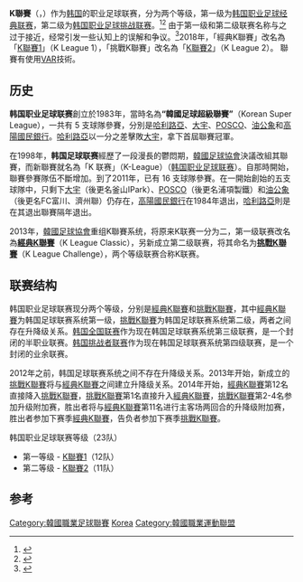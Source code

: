 {{noteTA
|G1=足球
|G2=地名
|G3=KLeague
}}
{{Infobox football league
| name        = K聯賽
| logo        = K League logo.svg
| pixels      = 180px
| caption     =
| country     = {{KOR}}
| confed      = [[韓國足球協會|韓國足球協會]]（[[亚洲足球联合会|亚足联]]成员）
| founded     = 1983年
| teams       = 23<br />（K1 12，K2 11）
| divisions   = [[K聯賽1|K聯賽1]]（甲级）<br>[[K聯賽2|K聯賽2]]（乙级）
| domest_cup  = [[韩国足协杯|韩国足协杯]]
| confed_cup  = [[亚足联冠军联赛|亚足联冠军联赛]]
| most_champs = [[全北現代汽車足球俱樂部|全北現代汽車]] <small>(9)</small>
| champions   = [[全北现代汽车足球俱乐部|全北现代汽车]]（[[2021年K聯賽1|K聯賽1]]）<br>[[金泉尙武足球俱樂部|金泉尙武]]（[[2021年K聯賽2|K聯賽2]]）
| season      = 2021
| sponsorship_name = KEB韩亚银行
| tv          = JTBC Golf & Sports(K聯賽1), Sky Sports(韓國), IB Sports, 生活體育TV(K聯賽2)
| website     = [http://www.kleague.com/ 官方网站]
| current     =
}}

{{Infobox Korean name
|hangul=K리그
|rr=K rigeu
|mr=K rigŭ
}}

'''K聯賽'''（{{lang-ko|'''K리그'''}}，{{lang-en|'''K League'''}}）作为[[韩国|韩国]]的职业足球联赛，分为两个等级，第一级为[[经典K联赛|韩国职业足球经典联赛]]，第二级为[[挑戰K聯賽|韩国职业足球挑战联赛]]。<ref>{{cite web |url=http://koreajoongangdaily.joins.com/news/article/article.aspx?aid=2953950 |title=In search of Korea’s disappearing Red Devils-INSIDE Korea JoongAng Daily |publisher=Koreajoongangdaily.joins.com |date=2012-06-06 |accessdate=2014-02-01 |archive-date=2019-03-31 |archive-url=https://web.archive.org/web/20190331115545/http://koreajoongangdaily.joins.com/news/article/article.aspx?aid=2953950 |dead-url=no }}</ref><ref>{{cite news|title= South Korean Teams Fight for Attention at Home|publisher= [[The_New_York_Times|The New York Times]]|date= |url= http://goal.blogs.nytimes.com/2012/10/09/south-korean-soccer-teams-fight-for-attention-at-home/?_php=true&_type=blogs&_r=0|accessdate= 2014-02-02|archive-date= 2018-06-15|archive-url= https://web.archive.org/web/20180615135708/https://goal.blogs.nytimes.com/2012/10/09/south-korean-soccer-teams-fight-for-attention-at-home/?_php=true&_type=blogs&_r=0|dead-url= no}}</ref> 由于第一级和第二级联赛名称与之过于接近，经常引发一些认知上的误解和争议。<ref>{{Cite news|url=http://news.sportsseoul.com/read/soccer/1143741.htm|title=위원석의 하프타임 'K리그'에 새로운 이름을 붙여주자|publisher=The Daily Sports Seoul|date=February 19, 2013|language=ko|deadurl=yes|archiveurl=https://web.archive.org/web/20131211180244/http://news.sportsseoul.com/read/soccer/1143741.htm|archivedate=2013年12月11日|accessdate=2015年4月24日}}</ref>2018年，「經典K聯賽」改名為「[[K聯賽1|K聯賽1]]」（K League 1），「挑戰K聯賽」改名為「[[K聯賽2|K聯賽2]]」（K League 2）。
聯賽有使用[[VAR|VAR]]技術。

== 历史 ==
'''韩国职业足球联赛'''創立於1983年，當時名為'''“韓國足球超級聯賽”'''（Korean Super League），一共有 5 支球隊參賽，分別是[[哈利路亞足球俱樂部|哈利路亞]]、[[釜山IPark足球俱樂部|大宇]]、[[浦項製鐵足球俱樂部|POSCO]]、[[濟州聯足球俱樂部|油公象]]和[[高陽國民銀行足球俱樂部|高陽國民銀行]]。[[哈利路亞足球俱樂部|哈利路亞]]以一分之差擊敗[[釜山IPark足球俱樂部|大宇]]，拿下首屆聯賽冠軍。

在1998年，'''韩国足球联赛'''經歷了一段漫長的鬱悶期，[[韓國足球協會|韓國足球協會]]決議改組其聯賽，而新聯賽就名為「K 联赛」（K-League）（[[韩国职业足球联赛|韩国职业足球联赛]]）。自那時開始，聯賽參賽隊伍不斷增加。到了2011年，已有 16 支球隊參賽。在一開始創始的五支球隊中，只剩下[[釜山IPark足球俱樂部|大宇]]（後更名釜山IPark）、[[浦項製鐵足球俱樂部|POSCO]]（後更名浦項製鐵）和[[濟州聯足球俱樂部|油公象]]（後更名FC富川、濟州聯）仍存在，[[高陽國民銀行足球俱樂部|高陽國民銀行]]在1984年退出，[[哈利路亞足球俱樂部|哈利路亞]]則是在其退出聯賽隔年退出。

2013年，[[韓國足球協會|韓國足球協會]]重组K聯賽系统，将原来K联赛一分为二，第一级联赛改名為'''[[經典K聯賽|經典K聯賽]]'''（K League Classic），另新成立第二级联赛，将其命名为'''[[挑戰K聯賽|挑戰K聯賽]]'''（K League Challenge），两个等级联赛合称K联赛。

== 联赛结构 ==
韩国职业足球联赛现分两个等级，分别是[[經典K聯賽|經典K聯賽]]和[[挑戰K聯賽|挑戰K聯賽]]，其中[[經典K聯賽|經典K聯賽]]为韩国足球联赛系统第一级，[[挑戰K聯賽|挑戰K聯賽]]为韩国足球联赛系统第二级，两者之间存在升降级关系。[[韩国全国联赛|韩国全国联赛]]作为现在韩国足球联赛系统第三级联赛，是一个封闭的半职业联赛。[[韩国挑战者联赛|韩国挑战者联赛]]作为现在韩国足球联赛系统第四级联赛，是一个封闭的业余联赛。

2012年之前，韩国足球联赛系统之间不存在升降级关系。2013年开始，新成立的[[挑戰K聯賽|挑戰K聯賽]]将与[[經典K聯賽|經典K聯賽]]之间建立升降级关系。2014年开始，[[經典K聯賽|經典K聯賽]]第12名直接降入[[挑戰K聯賽|挑戰K聯賽]]，[[挑戰K聯賽|挑戰K聯賽]]第1名直接升入[[經典K聯賽|經典K聯賽]]，[[挑戰K聯賽|挑戰K聯賽]]第2-4名参加升级附加赛，胜出者将与[[經典K聯賽|經典K聯賽]]第11名进行主客场两回合的升降级附加赛，胜出者参加下赛季[[經典K聯賽|經典K聯賽]]，告负者参加下赛季[[挑戰K聯賽|挑戰K聯賽]]。

韩国职业足球联赛等级（23队）
* 第一等级 - [[K聯賽1|K聯賽1]]（12队）
* 第二等级 - [[K聯賽2|K聯賽2]]（11队）

== 参考 ==
{{reflist}}

{{K聯賽}}
{{韩国足球}}

[[Category:韓國職業足球聯賽|Category:韓國職業足球聯賽]]
[[Category:亞洲各國足球聯賽|Korea]]
[[Category:韓國職業運動聯盟|Category:韓國職業運動聯盟]]